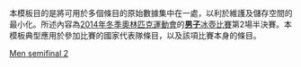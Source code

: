<noinclude>
本模板目的是將可用於多個條目的原始數據集中在一處，以利於維護及儲存空間的最小化。所述內容為[[2014年冬季奧林匹克運動會]]的[[2014年冬季奧林匹克運動會男子冰壺比賽|'''男子'''冰壺比賽]]第2場半決賽。本模板典型應用於參加比賽的國家代表隊條目，以及該項比賽本身的條目。
</noinclude>{{Curlingbox
| sheet =  {{v|2014 Winter Olympics men's curling semifinal 2}}
| team1 = {{flagIOC|CAN|2014年冬季}}（[[布拉德·雅各布斯|雅各布斯]]）{{X}}
|1|0|2|0|1|0|3|0|3|X| |10<!-- DO NOT UPDATE THIS LINE UNTIL CONCLUSION OF GAME -->
| team2 = {{flagIOC|CHN|2014年冬季}}（[[劉銳 (運動員)|刘锐]]）
|0|1|0|1|0|2|0|2|0|X| |6<!-- DO NOT UPDATE THIS LINE UNTIL CONCLUSION OF GAME -->
}}<noinclude>
{{2014 Winter Olympics curling convenience template navbox}}
[[Category:2014年冬季奧林匹克運動會冰壺比賽模板|Men semifinal 2]]
</noinclude>